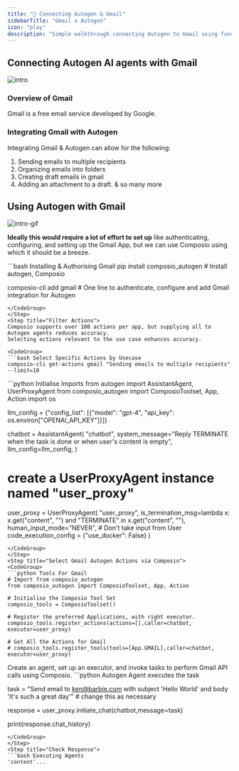 ```yaml
---
title: "🚀 Connecting Autogen & Gmail"
sidebarTitle: "Gmail x Autogen"
icon: "play"
description: "Simple walkthrough connecting Autogen to Gmail using function calling based AI Agents. Let's try creating an Autogen agent to send an email using the agents"
---
```


## Connecting Autogen AI agents with Gmail
![intro](/media/intro.jpg)

### Overview of Gmail

Gmail is a free email service developed by Google.

### Integrating Gmail with Autogen

Integrating Gmail & Autogen can allow for the following:

1. Sending emails to multiple recipients
2. Organizing emails into folders
3. Creating draft emails in gmail
4. Adding an attachment to a draft.
   & so many more

## Using Autogen with Gmail
![intro-gif](/media/intro.gif)
<Steps>
<Step title="Setting Up the Environment">

**Ideally this would require a lot of effort to set up** like authenticating, configuring, and setting up the Gmail App, but we can use Composio using which it should be a breeze.

<CodeGroup>
```bash Installing & Authorising Gmail
pip install composio_autogen # Install autogen, Composio 

composio-cli add gmail # One line to authenticate, configure and add Gmail integration for Autogen
```
</CodeGroup>
</Step>
<Step title="Filter Actions">
Composio supports over 100 actions per app, but supplying all to Autogen agents reduces accuracy.
Selecting actions relevant to the use case enhances accuracy.

<CodeGroup>
```bash Select Specific Actions by Usecase
composio-cli get-actions gmail "Sending emails to multiple recipients" --limit=10
```
</CodeGroup>

</Step>
<Step title="Import Base Packages">

<CodeGroup>
```python Initialise Imports
from autogen import AssistantAgent, UserProxyAgent
from composio_autogen import ComposioToolset, App, Action
import os

llm_config = {"config_list": [{"model": "gpt-4", "api_key": os.environ["OPENAI_API_KEY"]}]}

chatbot = AssistantAgent(
    "chatbot",
    system_message="Reply TERMINATE when the task is done or when user's content is empty",
    llm_config=llm_config,
)

# create a UserProxyAgent instance named "user_proxy"
user_proxy = UserProxyAgent(
    "user_proxy",
    is_termination_msg=lambda x: x.get("content", "") and "TERMINATE" in x.get("content", ""),
    human_input_mode="NEVER", # Don't take input from User
    code_execution_config = {"use_docker": False}
)
```
</CodeGroup>
</Step>
<Step title="Select Gmail Autogen Actions via Composio">
<CodeGroup>
```python Tools For Gmail
# Import from composio_autogen
from composio_autogen import ComposioToolset, App, Action

# Initialise the Composio Tool Set
composio_tools = ComposioToolset()

# Register the preferred Applications, with right executor.
composio_tools.register_actions(actions=[],caller=chatbot, executor=user_proxy)

# Get All the Actions for Gmail
# composio_tools.register_tools(tools=[App.GMAIL],caller=chatbot, executor=user_proxy)
```
</CodeGroup>
</Step>
<Step title="Execute the Agent">
Create an agent, set up an executor, and invoke tasks to perform Gmail API calls using Composio. 
<CodeGroup>
```python Autogen Agent executes the task

task = "Send email to ken@barbie.com with subject 'Hello World' and body 'It's such a great day'" # change this as necessary

response = user_proxy.initiate_chat(chatbot,message=task)

print(response.chat_history)
```
</CodeGroup>
</Step>
<Step title="Check Response">
```bash Executing Agents
'content'...
```
</Step>
</Steps>
